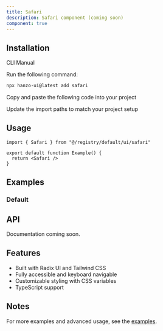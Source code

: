 ```yaml
---
title: Safari
description: Safari component (coming soon)
component: true
---
```


<ComponentPreview name="safari-demo" />

## Installation

<Tabs defaultValue="cli">

<TabsList>
  <TabsTrigger value="cli">CLI</TabsTrigger>
  <TabsTrigger value="manual">Manual</TabsTrigger>
</TabsList>

<TabsContent value="cli">

<Steps>

<Step>Run the following command:</Step>

```bash
npx hanzo-ui@latest add safari
```

</Steps>

</TabsContent>

<TabsContent value="manual">

<Steps>

<Step>Copy and paste the following code into your project</Step>

<ComponentSource name="safari" />

<Step>Update the import paths to match your project setup</Step>

</Steps>

</TabsContent>

</Tabs>

## Usage

```tsx
import { Safari } from "@/registry/default/ui/safari"

export default function Example() {
  return <Safari />
}
```

## Examples

### Default

<ComponentPreview name="safari-demo" />

## API

Documentation coming soon.

## Features

- Built with Radix UI and Tailwind CSS
- Fully accessible and keyboard navigable
- Customizable styling with CSS variables
- TypeScript support

## Notes

For more examples and advanced usage, see the [examples](/examples).
